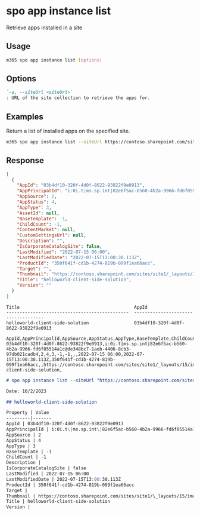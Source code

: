 
# spo app instance list

Retrieve apps installed in a site

## Usage

```sh
m365 spo app instance list [options]
```

## Options

```md definition-list
`-u, --siteUrl <siteUrl>`
: URL of the site collection to retrieve the apps for.
```

<Global />

## Examples

Return a list of installed apps on the specified site.

```sh
m365 spo app instance list --siteUrl https://contoso.sharepoint.com/sites/site1
```

## Response

<Tabs>
  <TabItem value="JSON">

  ```json
  [
    {
      "AppId": "03b4df10-320f-4d0f-8622-93822f9e0913",
      "AppPrincipalId": "i:0i.t|ms.sp.int|82e6f5ac-b560-4b2a-9966-fd6f05514a1c@de348bc7-1aeb-4406-8cb3-97db021cadb4",
      "AppSource": 2,
      "AppStatus": 4,
      "AppType": 3,
      "AssetId": null,
      "BaseTemplate": -1,
      "ChildCount": -1,
      "ContentMarket": null,
      "CustomSettingsUrl": null,
      "Description": "",
      "IsCorporateCatalogSite": false,
      "LastModified": "2022-07-15 06:00",
      "LastModifiedDate": "2022-07-15T13:00:30.113Z",
      "ProductId": "350f641f-cd1b-4274-819b-099f1ea66acc",
      "Target": "",
      "Thumbnail": "https://contoso.sharepoint.com/sites/site1/_layouts/15/images/spstorefrontappdefault.96x96x32.png",
      "Title": "helloworld-client-side-solution",
      "Version": ""
    }
  ]
  ```

  </TabItem>
  <TabItem value="Text">

  ```text
  Title                                           AppId
  ----------------------------------------------  ------------------------------------
  helloworld-client-side-solution                 03b4df10-320f-4d0f-8622-93822f9e0913
  ```

  </TabItem>
  <TabItem value="CSV">

  ```csv
  AppId,AppPrincipalId,AppSource,AppStatus,AppType,BaseTemplate,ChildCount,Description,IsCorporateCatalogSite,LastModified,LastModifiedDate,ProductId,Target,Thumbnail,Title,Version
  03b4df10-320f-4d0f-8622-93822f9e0913,i:0i.t|ms.sp.int|82e6f5ac-b560-4b2a-9966-fd6f05514a1c@de348bc7-1aeb-4406-8cb3-97db021cadb4,2,4,3,-1,-1,,,2022-07-15 06:00,2022-07-15T13:00:30.113Z,350f641f-cd1b-4274-819b-099f1ea66acc,,https://contoso.sharepoint.com/sites/site1/_layouts/15/images/spstorefrontappdefault.96x96x32.png,helloworld-client-side-solution,
  ```

  </TabItem>
  <TabItem value="Markdown">

  ```md
  # spo app instance list --siteUrl "https://contoso.sharepoint.com/sites/site1"

  Date: 10/2/2023

  ## helloworld-client-side-solution

  Property | Value
  ---------|-------
  AppId | 03b4df10-320f-4d0f-8622-93822f9e0913
  AppPrincipalId | i:0i.t\|ms.sp.int\|82e6f5ac-b560-4b2a-9966-fd6f05514a1c@de348bc7-1aeb-4406-8cb3-97db021cadb4
  AppSource | 2
  AppStatus | 4
  AppType | 3
  BaseTemplate | -1
  ChildCount | -1
  Description |
  IsCorporateCatalogSite | false
  LastModified | 2022-07-15 06:00
  LastModifiedDate | 2022-07-15T13:00:30.113Z
  ProductId | 350f641f-cd1b-4274-819b-099f1ea66acc
  Target |
  Thumbnail | https://contoso.sharepoint.com/sites/site1/\_layouts/15/images/spstorefrontappdefault.96x96x32.png
  Title | helloworld-client-side-solution
  Version |
  ```

  </TabItem>
</Tabs>

